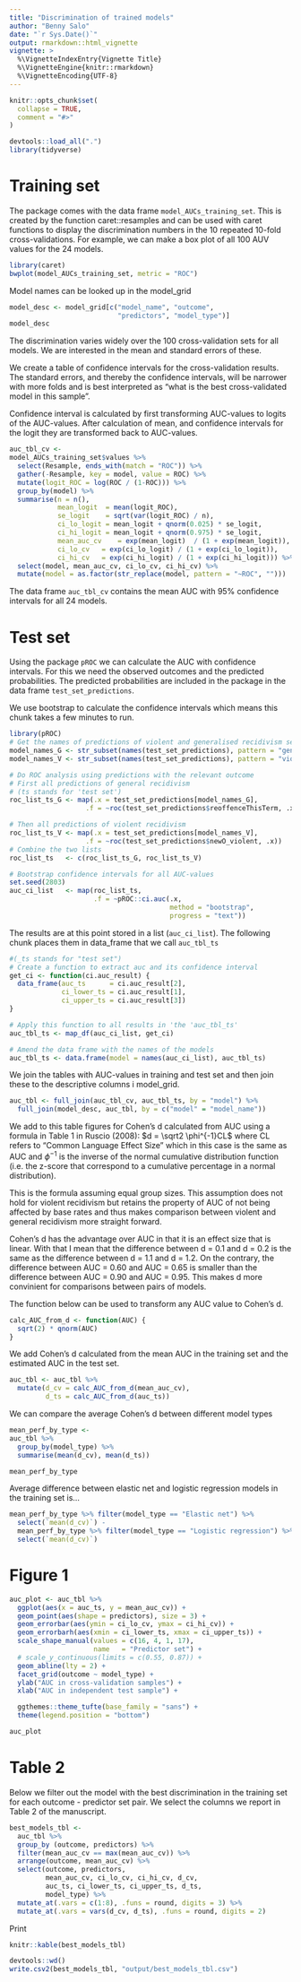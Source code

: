 ```yaml
---
title: "Discrimination of trained models"
author: "Benny Salo"
date: "`r Sys.Date()`"
output: rmarkdown::html_vignette
vignette: >
  %\VignetteIndexEntry{Vignette Title}
  %\VignetteEngine{knitr::rmarkdown}
  %\VignetteEncoding{UTF-8}
---
```


```r
knitr::opts_chunk$set(
  collapse = TRUE,
  comment = "#>"
)
```

```r
devtools::load_all(".")
library(tidyverse)
```


# Training set

The package comes with the data frame `model_AUCs_training_set`. This is created by the function caret::resamples and can be used with caret functions to display the discrimination numbers in the 10 repeated 10-fold cross-validations. For example, we can make a box plot of all 100 AUV values for the 24 models.

```r
library(caret)
bwplot(model_AUCs_training_set, metric = "ROC")
```
Model names can be looked up in the model_grid

```r
model_desc <- model_grid[c("model_name", "outcome", 
                           "predictors", "model_type")]
model_desc
```

The discrimination varies widely over the 100 cross-validation sets for all models. We are interested in the mean and standard errors of these.

We create a table of confidence intervals for the cross-validation results. The standard errors, and thereby the confidence intervals, will be narrower with more folds and is best interpreted as "what is the best cross-validated model in this sample".

Confidence interval is calculated by first transforming AUC-values to logits of the AUC-values. After calculation of mean, and confidence intervals for the logit they are transformed back to AUC-values.

```r
auc_tbl_cv <-
model_AUCs_training_set$values %>% 
  select(Resample, ends_with(match = "ROC")) %>% 
  gather(-Resample, key = model, value = ROC) %>%
  mutate(logit_ROC = log(ROC / (1-ROC))) %>% 
  group_by(model) %>% 
  summarise(n = n(),
            mean_logit  = mean(logit_ROC),
            se_logit    = sqrt(var(logit_ROC) / n),
            ci_lo_logit = mean_logit + qnorm(0.025) * se_logit,
            ci_hi_logit = mean_logit + qnorm(0.975) * se_logit,
            mean_auc_cv    = exp(mean_logit)  / (1 + exp(mean_logit)),
            ci_lo_cv   = exp(ci_lo_logit) / (1 + exp(ci_lo_logit)),
            ci_hi_cv   = exp(ci_hi_logit) / (1 + exp(ci_hi_logit))) %>% 
  select(model, mean_auc_cv, ci_lo_cv, ci_hi_cv) %>% 
  mutate(model = as.factor(str_replace(model, pattern = "~ROC", "")))

```
The data frame `auc_tbl_cv` contains the mean AUC with 95% confidence intervals for all 24 models.

# Test set

Using the package `pROC` we can calculate the AUC with confidence intervals. For this we need the observed outcomes and the predicted probabilities. The predicted probabilities are included in the package in the data frame `test_set_predictions`.

We use bootstrap to calculate the confidence intervals which means this chunk takes a few minutes to run.
```r
library(pROC)
# Get the names of predictions of violent and generalised recidivism seperately.
model_names_G <- str_subset(names(test_set_predictions), pattern = "gen_") 
model_names_V <- str_subset(names(test_set_predictions), pattern = "vio_") 

# Do ROC analysis using predictions with the relevant outcome
# First all predictions of general recidivism
# (ts stands for 'test set')
roc_list_ts_G <- map(.x = test_set_predictions[model_names_G],
                   .f = ~roc(test_set_predictions$reoffenceThisTerm, .x))

# Then all predictions of violent recidivism
roc_list_ts_V <- map(.x = test_set_predictions[model_names_V],
                   .f = ~roc(test_set_predictions$newO_violent, .x))
# Combine the two lists
roc_list_ts   <- c(roc_list_ts_G, roc_list_ts_V)

# Bootstrap confidence intervals for all AUC-values
set.seed(2803)
auc_ci_list   <- map(roc_list_ts, 
                     .f = ~pROC::ci.auc(.x, 
                                        method = "bootstrap", 
                                        progress = "text"))


```
The results are at this point stored in a list (`auc_ci_list`). The following chunk places them in data_frame that we call `auc_tbl_ts`

```r
#(_ts stands for "test set")
# Create a function to extract auc and its confidence interval
get_ci <- function(ci.auc_result) {
  data_frame(auc_ts      = ci.auc_result[2], 
             ci_lower_ts = ci.auc_result[1], 
             ci_upper_ts = ci.auc_result[3])
}

# Apply this function to all results in 'the 'auc_tbl_ts'
auc_tbl_ts <- map_df(auc_ci_list, get_ci)

# Amend the data frame with the names of the models
auc_tbl_ts <- data.frame(model = names(auc_ci_list), auc_tbl_ts)
```
We join the tables with AUC-values in training and test set and then join these to the descriptive columns i model_grid.

```r
auc_tbl <- full_join(auc_tbl_cv, auc_tbl_ts, by = "model") %>% 
  full_join(model_desc, auc_tbl, by = c("model" = "model_name"))
```

We add to this table figures for Cohen's d calculated from AUC using a formula in Table 1 in Ruscio (2008): $d = \sqrt2 \phi^{-1}CL$ where CL refers to "Common Language Effect Size" which in this case is the same as AUC and $\phi^{-1}$ is the inverse of the normal cumulative distribution function (i.e. the z-score that correspond to a cumulative percentage in a normal distribution). 

This is the formula assuming equal group sizes. This assumption does not hold for violent recidivism but retains the property of AUC of not being affected by base rates and thus makes comparison between violent and general recidivism more straight forward. 

Cohen's d has the advantage over AUC in that it is an effect size that is linear. With that I mean that the difference between d = 0.1 and d = 0.2 is the same as the difference between d = 1.1 and d = 1.2. On the contrary, the difference between AUC = 0.60 and AUC = 0.65 is smaller than the difference between AUC = 0.90 and AUC = 0.95. This makes d more convinient for comparisons between pairs of models.

The function below can be used to transform any AUC value to Cohen's d.

```r
calc_AUC_from_d <- function(AUC) {
  sqrt(2) * qnorm(AUC) 
}
```

We add Cohen's d calculated from the mean AUC in the training set and the estimated AUC in the test set.

```r
auc_tbl <- auc_tbl %>% 
  mutate(d_cv = calc_AUC_from_d(mean_auc_cv),
         d_ts = calc_AUC_from_d(auc_ts))
```

We can compare the average Cohen's d between different model types
```r
mean_perf_by_type <-
auc_tbl %>% 
  group_by(model_type) %>% 
  summarise(mean(d_cv), mean(d_ts))

mean_perf_by_type
```
Average difference between elastic net and logistic regression models in the training set is...

```r
mean_perf_by_type %>% filter(model_type == "Elastic net") %>%
  select(`mean(d_cv)`) -
  mean_perf_by_type %>% filter(model_type == "Logistic regression") %>%
  select(`mean(d_cv)`)
```


# Figure 1

```r
auc_plot <- auc_tbl %>% 
  ggplot(aes(x = auc_ts, y = mean_auc_cv)) + 
  geom_point(aes(shape = predictors), size = 3) +
  geom_errorbar(aes(ymin = ci_lo_cv, ymax = ci_hi_cv)) +
  geom_errorbarh(aes(xmin = ci_lower_ts, xmax = ci_upper_ts)) + 
  scale_shape_manual(values = c(16, 4, 1, 17), 
                     name   = "Predictor set") +
  # scale_y_continuous(limits = c(0.55, 0.87)) +
  geom_abline(lty = 2) +
  facet_grid(outcome ~ model_type) +
  ylab("AUC in cross-validation samples") +
  xlab("AUC in independent test sample") + 

  ggthemes::theme_tufte(base_family = "sans") +
  theme(legend.position = "bottom")

```
```r
auc_plot
```







# Table 2

Below we filter out the model with the best discrimination in the training set for each outcome - predictor set pair. We select the columns we report in Table 2 of the manuscript.

```r
best_models_tbl <-
  auc_tbl %>% 
  group_by (outcome, predictors) %>% 
  filter(mean_auc_cv == max(mean_auc_cv)) %>% 
  arrange(outcome, mean_auc_cv) %>% 
  select(outcome, predictors, 
         mean_auc_cv, ci_lo_cv, ci_hi_cv, d_cv,
         auc_ts, ci_lower_ts, ci_upper_ts, d_ts, 
         model_type) %>% 
  mutate_at(.vars = c(1:8), .funs = round, digits = 3) %>% 
  mutate_at(.vars = vars(d_cv, d_ts), .funs = round, digits = 2)


```

Print
```r
knitr::kable(best_models_tbl)
```

```r
devtools::wd()
write.csv2(best_models_tbl, "output/best_models_tbl.csv")
```



